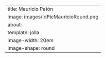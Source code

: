 ---
title: Mauricio Patón
image: images/idPicMauricioRound.png
about:
  template: jolla
  image-width: 20em
  image-shape: round
---